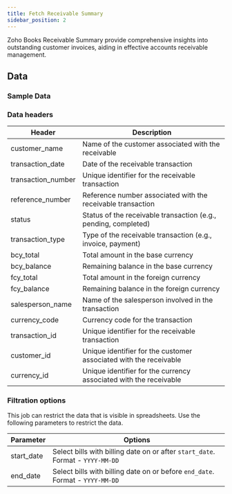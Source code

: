 ```yaml
---
title: Fetch Receivable Summary
sidebar_position: 2
---
```



Zoho Books Receivable Summary provide comprehensive insights into outstanding customer invoices, aiding in effective accounts receivable management.

<AddJob
  template="gsheet_zoho_books_db_get_receivable_summary"
/>


## Data

### Sample Data

<Gsheet
  src="https://docs.google.com/spreadsheets/d/1-gX-uq5YrTW-6gQJYM-mNXitEOfJLTiQCvPtV8CR1Yc/edit#gid=1974483082"
/>


### Data headers

| Header             | Description                                           |
|--------------------|-------------------------------------------------------|
| customer_name      | Name of the customer associated with the receivable   |
| transaction_date   | Date of the receivable transaction                    |
| transaction_number | Unique identifier for the receivable transaction      |
| reference_number   | Reference number associated with the receivable transaction |
| status             | Status of the receivable transaction (e.g., pending, completed) |
| transaction_type   | Type of the receivable transaction (e.g., invoice, payment) |
| bcy_total          | Total amount in the base currency                      |
| bcy_balance        | Remaining balance in the base currency                 |
| fcy_total          | Total amount in the foreign currency                   |
| fcy_balance        | Remaining balance in the foreign currency              |
| salesperson_name   | Name of the salesperson involved in the transaction    |
| currency_code      | Currency code for the transaction                      |
| transaction_id     | Unique identifier for the receivable transaction        |
| customer_id        | Unique identifier for the customer associated with the receivable |
| currency_id        | Unique identifier for the currency associated with the receivable |





### Filtration options

This job can restrict the data that is visible in spreadsheets. Use the following parameters to restrict the data.

| Parameter | Options |
|----|----|
| start_date | Select bills with billing date on or after `start_date`. Format - `YYYY-MM-DD` |
| end_date | Select bills with billing date on or before `end_date`. Format - `YYYY-MM-DD` |


<!---
## Others

### Similar jobs

Similar sort of data can be achieved by using get accounting transaction job and filtering it by invoice type. 

### Reports that use this job

Here are some of the report templates that use this job: 
-->